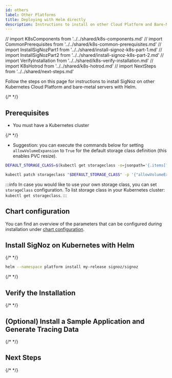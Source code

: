 ```yaml
---
id: others
label: Other Platforms
title: Deploying with Helm directly
description: Instructions to install on other Cloud Platform and Bare-Metal Servers
---
```


// import K8sComponents from '../../shared/k8s-components.md'
// import CommonPrerequisites from '../../shared/k8s-common-prerequisites.md'
// import InstallSigNozPart1 from '../../shared/install-signoz-k8s-part-1.md'
// import InstallSigNozPart2 from '../../shared/install-signoz-k8s-part-2.md'
// import VerifyInstallation from '../../shared/k8s-verify-installation.md'
// import K8sHotrod from '../../shared/k8s-hotrod.md'
// import NextSteps from '../../shared/next-steps.md'

Follow the steps on this page for instructions to install SigNoz on other Kubernetes
Cloud Platform and bare-metal servers with Helm. 

{/* <K8sComponents /> */}

## Prerequisites

- You must have a Kubernetes cluster

{/* <CommonPrerequisites /> */}

- Suggestion: you can execute the commands below for setting `allowVolumeExpansion` to `True`
for the default storage class definition (this enables PVC resize).
```bash
DEFAULT_STORAGE_CLASS=$(kubectl get storageclass -o=jsonpath='{.items[?(@.metadata.annotations.storageclass\.kubernetes\.io/is-default-class=="true")].metadata.name}')

kubectl patch storageclass "$DEFAULT_STORAGE_CLASS" -p '{"allowVolumeExpansion": true}'
```

:::info
In case you would like to use your own storage class, you can set `storageClass` configuration.
To list storage class in your Kubernetes cluster: `kubectl get storageclass`.
:::

## Chart configuration

You can find an overview of the parameters that can be configured during installation under
[chart configuration](https://github.com/SigNoz/charts/tree/main/charts/signoz#configuration).

## Install SigNoz on Kubernetes with Helm

{/* <InstallSigNozPart1 /> */}

```bash
helm --namespace platform install my-release signoz/signoz
```

{/* <InstallSigNozPart2 /> */}

## Verify the Installation

{/* <VerifyInstallation /> */}

## (Optional) Install a Sample Application and Generate Tracing Data

{/* <K8sHotrod /> */}

## Next Steps

{/* <NextSteps /> */}

